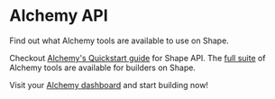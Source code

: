 # Alchemy API

Find out what Alchemy tools are available to use on Shape.

Checkout [Alchemy's Quickstart guide](https://docs.alchemy.com/reference/shape-api-quickstart) for Shape API. The [full suite](https://www.alchemy.com/) of Alchemy tools are available for builders on Shape.

Visit your [Alchemy dashboard](https://dashboard.alchemy.com/) and start building now!

<AlchemyApiCallout />
